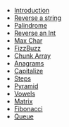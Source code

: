 - [Introduction](/)
- [Reverse a string](/reverse-a-string)
- [Palindrome](/palindrome)
- [Reverse an Int](/reverse-an-int)
- [Max Char](/max-char)
- [FizzBuzz](/fizz-buzz)
- [Chunk Array](/chunk-array)
- [Anagrams](/anagrams)
- [Capitalize](/capitalize)
- [Steps](/steps)
- [Pyramid](/pyramid)
- [Vowels](/vowels)
- [Matrix](/matrix)
- [Fibonacci](/fibonacci)
- [Queue](/queue)
